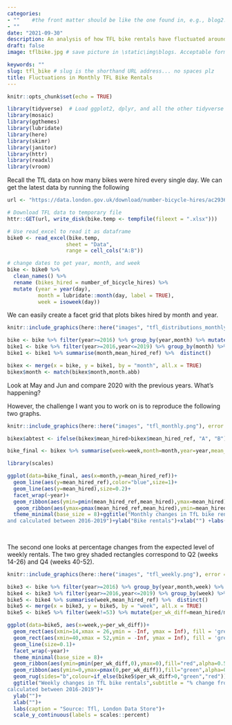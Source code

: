 ```yaml
---
categories:  
- ""    #the front matter should be like the one found in, e.g., blog2.md. It cannot be like the normal Rmd we used
- ""
date: "2021-09-30"
description: An analysis of how TFL bike rentals have fluctuated around the long term monthly mean over the course of the last years # the title that will show up once someone gets to this page
draft: false
image: tflbike.jpg # save picture in \static\img\blogs. Acceptable formats= jpg, jpeg, or png . Your iPhone pics wont work

keywords: ""
slug: tfl_bike # slug is the shorthand URL address... no spaces plz
title: Fluctuations in Monthly TFL Bike Rentals
---
```



```r
knitr::opts_chunk$set(echo = TRUE)
```

```r
library(tidyverse)  # Load ggplot2, dplyr, and all the other tidyverse packages
library(mosaic)
library(ggthemes)
library(lubridate)
library(here)
library(skimr)
library(janitor)
library(httr)
library(readxl)
library(vroom)
```

Recall the TfL data on how many bikes were hired every single day. We can get the latest data by running the following

```r
url <- "https://data.london.gov.uk/download/number-bicycle-hires/ac29363e-e0cb-47cc-a97a-e216d900a6b0/tfl-daily-cycle-hires.xlsx"

# Download TFL data to temporary file
httr::GET(url, write_disk(bike.temp <- tempfile(fileext = ".xlsx")))

# Use read_excel to read it as dataframe
bike0 <- read_excel(bike.temp,
                   sheet = "Data",
                   range = cell_cols("A:B"))

# change dates to get year, month, and week
bike <- bike0 %>% 
  clean_names() %>% 
  rename (bikes_hired = number_of_bicycle_hires) %>% 
  mutate (year = year(day),
          month = lubridate::month(day, label = TRUE),
          week = isoweek(day))
```



We can easily create a facet grid that plots bikes hired by month and year.

```r
knitr::include_graphics(here::here("images", "tfl_distributions_monthly.png"), error = FALSE)

bike <- bike %>% filter(year>=2016) %>% group_by(year,month) %>% mutate(mean_hired=mean(bikes_hired))
bike1 <- bike %>% filter(year>=2016,year<=2019) %>% group_by(month) %>% mutate(mean_hired_ref=mean(bikes_hired)) 
bike1 <- bike1 %>% summarise(month,mean_hired_ref) %>%  distinct()

bikex <- merge(x = bike, y = bike1, by = "month", all.x = TRUE)
bikex$month <- match(bikex$month,month.abb) 


```

Look at May and Jun and compare 2020 with the previous years. What's happening?

However, the challenge I want you to work on is to reproduce the following two graphs.

```r
knitr::include_graphics(here::here("images", "tfl_monthly.png"), error = FALSE)

bikex$abtest <- ifelse(bikex$mean_hired>bikex$mean_hired_ref, "A", "B") 

bike_final <- bikex %>% summarise(week=week,month=month,year=year,mean_hired=mean_hired,mean_hired_ref=mean_hired_ref,abtest=abtest) %>% distinct()

library(scales)

ggplot(data=bike_final, aes(x=month,y=mean_hired_ref))+
  geom_line(aes(y=mean_hired_ref),color="blue",size=1)+
  geom_line(aes(y=mean_hired),size=0.2)+
  facet_wrap(~year)+
  geom_ribbon(aes(ymin=pmin(mean_hired_ref,mean_hired),ymax=mean_hired),fill="darkseagreen3",alpha=0.5)+
   geom_ribbon(aes(ymax=pmax(mean_hired_ref,mean_hired),ymin=mean_hired),fill="coral2",alpha=0.5)+
  theme_minimal(base_size = 8)+ggtitle("Monthly changes in TfL bike rentals",subtitle = "Change from monthly average shown in blue
and calculated between 2016-2019")+ylab("Bike rentals")+xlab("") +labs(caption = "Source: Tfl, London Data Store")+  scale_x_discrete(limits = month.abb)
  
  

```

The second one looks at percentage changes from the expected level of weekly rentals. The two grey shaded rectangles correspond to Q2 (weeks 14-26) and Q4 (weeks 40-52).

```r
knitr::include_graphics(here::here("images", "tfl_weekly.png"), error = FALSE)

bike3 <- bike %>% filter(year>=2016) %>% group_by(year,month,week) %>% mutate(mean_hired=mean(bikes_hired))
bike4 <- bike3 %>% filter(year>=2016,year<=2019) %>% group_by(week) %>% mutate(mean_hired_ref=mean(bikes_hired)) 
bike5 <- bike4 %>% summarise(week,mean_hired_ref) %>%  distinct()
bike5 <- merge(x = bike3, y = bike5, by = "week", all.x = TRUE)
bike5 <- bike5 %>% filter(week!=53) %>% mutate(per_wk_diff=mean_hired/mean_hired_ref-1)

ggplot(data=bike5, aes(x=week,y=per_wk_diff))+
  geom_rect(aes(xmin=14,xmax = 26,ymin = -Inf, ymax = Inf), fill = 'grey92', alpha = 0.05)+
  geom_rect(aes(xmin=40,xmax = 52,ymin = -Inf, ymax = Inf), fill = 'grey92', alpha = 0.05)+
  geom_line(size=0.1)+
  facet_wrap(~year)+
  theme_minimal(base_size = 8)+
  geom_ribbon(aes(ymin=pmin(per_wk_diff,0),ymax=0),fill="red",alpha=0.5)+
  geom_ribbon(aes(ymin=0,ymax=pmax(0,per_wk_diff)),fill="green",alpha=0.5)+
  geom_rug(sides="b",colour=if_else(bike5$per_wk_diff>0,"green","red"))+
  ggtitle("Weekly changes in TfL bike rentals",subtitle = "% change from weekly averages
calculated between 2016-2019")+
  ylab("")+
  xlab("")+
  labs(caption = "Source: Tfl, London Data Store")+
  scale_y_continuous(labels = scales::percent)





```
